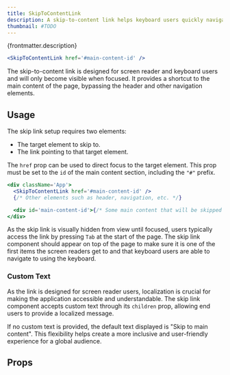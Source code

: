 ```yaml
---
title: SkipToContentLink
description: A skip-to-content link helps keyboard users quickly navigate to the main content.
thumbnail: #TODO
---
```


<p>{frontmatter.description}</p>

```jsx
<SkipToContentLink href='#main-content-id' />
```

The skip-to-content link is designed for screen reader and keyboard users and will only become visible when focused. It provides a shortcut to the main content of the page, bypassing the header and other navigation elements.

## Usage

The skip link setup requires two elements:

- The target element to skip to.
- The link pointing to that target element.

The `href` prop can be used to direct focus to the target element. This prop must be set to the `id` of the main content section, including the `"#"` prefix.

```jsx {5}
<div className='App'>
  <SkipToContentLink href='#main-content-id' />
  {/* Other elements such as header, navigation, etc. */}

  <div id='main-content-id'>{/* Some main content that will be skipped to */}</div>
</div>
```

As the skip link is visually hidden from view until focused, users typically access the link by pressing `Tab` at the start of the page. The skip link component should appear on top of the page to make sure it is one of the first items the screen readers get to and that keyboard users are able to navigate to using the keyboard.

<LiveExample src='SkipToContentLink.main.jsx' truncate={true}>
  <AllExamples.SkipToContentLinkMainExample client:load />
</LiveExample>

### Custom Text

As the link is designed for screen reader users, localization is crucial for making the application accessible and understandable. The skip link component accepts custom text through its `children` prop, allowing end users to provide a localized message.

If no custom text is provided, the default text displayed is "Skip to main content". This flexibility helps create a more inclusive and user-friendly experience for a global audience.

<LiveExample src='SkipToContentLink.customText.jsx' truncate={true}>
  <AllExamples.SkipToContentLinkCustomTextExample client:load />
</LiveExample>

## Props

<PropsTable path='@itwin/itwinui-react/esm/core/SkipToContentLink/SkipToContentLink.d.ts' />
